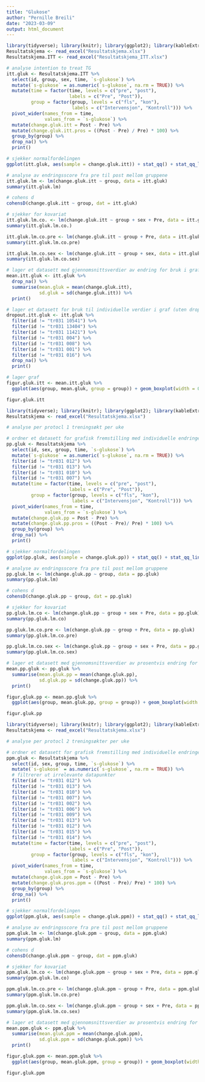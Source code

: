 ```yaml
---
title: "Glukose"
author: "Pernille Breili"
date: "2023-03-09"
output: html_document
---
```


```r
library(tidyverse); library(knitr); library(ggplot2); library(kableExtra); library(readxl); library(dplyr); library(flextable); library(pbkrtest); library(broom)
Resultatskjema <- read_excel("Resultatskjema.xlsx")
Resultatskjema.ITT <- read_excel("Resultatskjema_ITT.xlsx")

# analyse intention to treat TG
itt.gluk <- Resultatskjema.ITT %>%
  select(id, group, sex, time, `s-glukose`) %>%
  mutate(`s-glukose` = as.numeric(`s-glukose`, na.rm = TRUE)) %>%
  mutate(time = factor(time, levels = c("pre", "post"),
                       labels = c("Pre", "Post")),
         group = factor(group, levels = c("fls", "kon"),
                        labels = c("Intervensjon", "Kontroll"))) %>% 
  pivot_wider(names_from = time,
              values_from = `s-glukose`) %>%
  mutate(change.gluk.itt = Post - Pre) %>%
  mutate(change.gluk.itt.pros = ((Post - Pre) / Pre) * 100) %>%
  group_by(group) %>%
  drop_na() %>%
  print()

# sjekker normalfordelingen 
ggplot(itt.gluk, aes(sample = change.gluk.itt)) + stat_qq() + stat_qq_line(col = "red")

# analyse av endringsscore fra pre til post mellom gruppene
itt.gluk.lm <- lm(change.gluk.itt ~ group, data = itt.gluk)
summary(itt.gluk.lm)

# cohens d
cohensD(change.gluk.itt ~ group, dat = itt.gluk)

# sjekker for kovariat
itt.gluk.lm.co. <- lm(change.gluk.itt ~ group + sex + Pre, data = itt.gluk)
summary(itt.gluk.lm.co.)

itt.gluk.lm.co.pre <- lm(change.gluk.itt ~ group + Pre, data = itt.gluk)
summary(itt.gluk.lm.co.pre)

itt.gluk.lm.co.sex <- lm(change.gluk.itt ~ group + sex, data = itt.gluk)
summary(itt.gluk.lm.co.sex)

# lager et datasett med gjennomsnittsverdier av endring for bruk i graf
mean.itt.gluk <- itt.gluk %>%
  drop_na() %>%
  summarise(mean.gluk = mean(change.gluk.itt),
            sd.gluk = sd(change.gluk.itt)) %>%
  print()

# lager et datasett for bruk til individuelle verdier i graf (uten dropped out)
dropout.itt.gluk <- itt.gluk %>%
  filter(id != "tr031 10541") %>%
  filter(id != "tr031 13404") %>%
  filter(id != "tr031 11421") %>%
  filter(id != "tr031 004") %>%
  filter(id != "tr031 008") %>%
  filter(id != "tr031 001") %>%
  filter(id != "tr031 016") %>%
  drop_na() %>%
  print()

# lager graf
figur.gluk.itt <- mean.itt.gluk %>%
  ggplot(aes(group, mean.gluk, group = group)) + geom_boxplot(width = 0.3, fill = "white", colour = "black") + geom_errorbar(aes(ymin = mean.gluk - sd.gluk, ymax = mean.gluk + sd.gluk), width = 0.1) + theme_classic() + geom_point(data = dropout.itt.gluk, aes(group, change.gluk.itt), size = 2, alpha = 0.4) + labs(x = "Gruppe", y = "Endring i glukose (mmol/l)") + geom_hline(yintercept = 0, linetype = "solid", color = "black") + theme(axis.title = element_text(size = 11), axis.text.x = element_text(size = 10), axis.text.y = element_text(size = 10)) + ylim(-3.2, 1.1)

figur.gluk.itt
```
```r
library(tidyverse); library(knitr); library(ggplot2); library(kableExtra); library(readxl); library(dplyr); library(flextable); library(pbkrtest); library(broom)
Resultatskjema <- read_excel("Resultatskjema.xlsx")

# analyse per protocl 1 treningsøkt per uke

# ordner et datasett for grafisk fremstilling med individuelle endringer fra pre til post i prosent og endringsscore for bruk i statistiske tester
pp.gluk <- Resultatskjema %>%
  select(id, sex, group, time, `s-glukose`) %>%
  mutate(`s-glukose` = as.numeric(`s-glukose`, na.rm = TRUE)) %>%
  filter(id != "tr031 012") %>% 
  filter(id != "tr031 013") %>% 
  filter(id != "tr031 010") %>% 
  filter(id != "tr031 007") %>% 
  mutate(time = factor(time, levels = c("pre", "post"),
                       labels = c("Pre", "Post")),
         group = factor(group, levels = c("fls", "kon"),
                        labels = c("Intervensjon", "Kontroll"))) %>% 
  pivot_wider(names_from = time,
              values_from = `s-glukose`) %>%
  mutate(change.gluk.pp = Post - Pre) %>%
  mutate(change.gluk.pp.pros = ((Post - Pre)/ Pre) * 100) %>%
  group_by(group) %>%
  drop_na() %>%
  print()

# sjekker normalfordelingen 
ggplot(pp.gluk, aes(sample = change.gluk.pp)) + stat_qq() + stat_qq_line(col = "red")

# analyse av endringsscore fra pre til post mellom gruppene
pp.gluk.lm <- lm(change.gluk.pp ~ group, data = pp.gluk)
summary(pp.gluk.lm)

# cohens d
cohensD(change.gluk.pp ~ group, dat = pp.gluk)

# sjekker for kovariat
pp.gluk.lm.co <- lm(change.gluk.pp ~ group + sex + Pre, data = pp.gluk)
summary(pp.gluk.lm.co)

pp.gluk.lm.co.pre <- lm(change.gluk.pp ~ group + Pre, data = pp.gluk)
summary(pp.gluk.lm.co.pre)

pp.gluk.lm.co.sex <- lm(change.gluk.pp ~ group + sex + Pre, data = pp.gluk)
summary(pp.gluk.lm.co.sex)

# lager et datasett med gjennomsnittsverdier av prosentvis endring for bruk i graf
mean.pp.gluk <- pp.gluk %>%
  summarise(mean.gluk.pp = mean(change.gluk.pp),
            sd.gluk.pp = sd(change.gluk.pp)) %>%
  print()

figur.gluk.pp <- mean.pp.gluk %>%
  ggplot(aes(group, mean.gluk.pp, group = group)) + geom_boxplot(width = 0.3, fill = "white", colour = "black") + geom_errorbar(aes(ymin = mean.gluk.pp - sd.gluk.pp, ymax = mean.gluk.pp + sd.gluk.pp), width = 0.1) + theme_classic() + geom_point(data = pp.gluk, aes(group, change.gluk.pp), size = 2, alpha = 0.4) + labs(x = "Gruppe", y = "Endring i glukose (mmol/l)") + geom_hline(yintercept = 0, linetype = "solid", color = "black") + theme(axis.title = element_text(size = 11), axis.text.x = element_text(size = 10), axis.text.y = element_text(size = 10)) + ylim(-3.2, 1.1)

figur.gluk.pp
```
```r
library(tidyverse); library(knitr); library(ggplot2); library(kableExtra); library(readxl); library(dplyr); library(flextable); library(pbkrtest); library(broom); library(ggsignif)
Resultatskjema <- read_excel("Resultatskjema.xlsx")

# analyse per protocl 2 treningsøkter per uke

# ordner et datasett for grafisk fremstilling med individuelle endringer fra pre til post i prosent og endringsscore for bruk i statistiske tester
ppm.gluk <- Resultatskjema %>%
  select(id, sex, group, time, `s-glukose`) %>%
  mutate(`s-glukose` = as.numeric(`s-glukose`, na.rm = TRUE)) %>%
  # filtrerer ut irrelevante datapunkter
  filter(id != "tr031 012") %>% 
  filter(id != "tr031 013") %>% 
  filter(id != "tr031 010") %>% 
  filter(id != "tr031 007") %>% 
  filter(id != "tr031 002") %>% 
  filter(id != "tr031 006") %>% 
  filter(id != "tr031 009") %>% 
  filter(id != "tr031 013") %>% 
  filter(id != "tr031 012") %>%
  filter(id != "tr031 015") %>%
  filter(id != "tr031 014") %>%
  mutate(time = factor(time, levels = c("pre", "post"),
                       labels = c("Pre", "Post")),
         group = factor(group, levels = c("fls", "kon"),
                        labels = c("Intervensjon", "Kontroll"))) %>% 
  pivot_wider(names_from = time,
              values_from = `s-glukose`) %>%
  mutate(change.gluk.ppm = Post - Pre) %>%
  mutate(change.gluk.pros.ppm = ((Post - Pre)/ Pre) * 100) %>%
  group_by(group) %>%
  drop_na() %>%
  print()

# sjekker normalfordelingen 
ggplot(ppm.gluk, aes(sample = change.gluk.ppm)) + stat_qq() + stat_qq_line(col = "red")

# analyse av endringsscore fra pre til post mellom gruppene
ppm.gluk.lm <- lm(change.gluk.ppm ~ group, data = ppm.gluk)
summary(ppm.gluk.lm)

# cohens d
cohensD(change.gluk.ppm ~ group, dat = ppm.gluk)

# sjekker for kovariat
ppm.gluk.lm.co <- lm(change.gluk.ppm ~ group + sex + Pre, data = ppm.gluk)
summary(ppm.gluk.lm.co)

ppm.gluk.lm.co.pre <- lm(change.gluk.ppm ~ group + Pre, data = ppm.gluk)
summary(ppm.gluk.lm.co.pre)

ppm.gluk.lm.co.sex <- lm(change.gluk.ppm ~ group + sex + Pre, data = ppm.gluk)
summary(ppm.gluk.lm.co.sex)

# lager et datasett med gjennomsnittsverdier av prosentvis endring for bruk i graf
mean.ppm.gluk <- ppm.gluk %>%
  summarise(mean.gluk.ppm = mean(change.gluk.ppm),
            sd.gluk.ppm = sd(change.gluk.ppm)) %>%
  print()

figur.gluk.ppm <- mean.ppm.gluk %>%
  ggplot(aes(group, mean.gluk.ppm, group = group)) + geom_boxplot(width = 0.3, fill = "white", colour = "black") + geom_errorbar(aes(ymin = mean.gluk.ppm - sd.gluk.ppm, ymax = mean.gluk.ppm + sd.gluk.ppm), width = 0.1) + theme_classic() + geom_point(data = ppm.gluk, aes(group, change.gluk.ppm), size = 2, alpha = 0.4) + labs(x = "Gruppe", y = "Endring i glukose (mmol/l)") + geom_hline(yintercept = 0, linetype = "solid", color = "black") + theme(axis.title = element_text(size = 11), axis.text.x = element_text(size = 10), axis.text.y = element_text(size = 10)) + ylim(-3.2, 1.1)

figur.gluk.ppm
```

